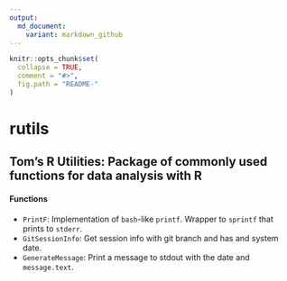 ```yaml
---
output:
  md_document:
    variant: markdown_github
---
```


```r
knitr::opts_chunk$set(
  collapse = TRUE,
  comment = "#>",
  fig.path = "README-"
)
```

# rutils

## Tom's R Utilities: Package of commonly used functions for data analysis with R

#### Functions

* `PrintF`: Implementation of `bash`-like `printf`. Wrapper to `sprintf` that prints to `stderr`.
* `GitSessionInfo`: Get session info with git branch and has and system date.
* `GenerateMessage`: Print a message to stdout with the date and `message.text`.
